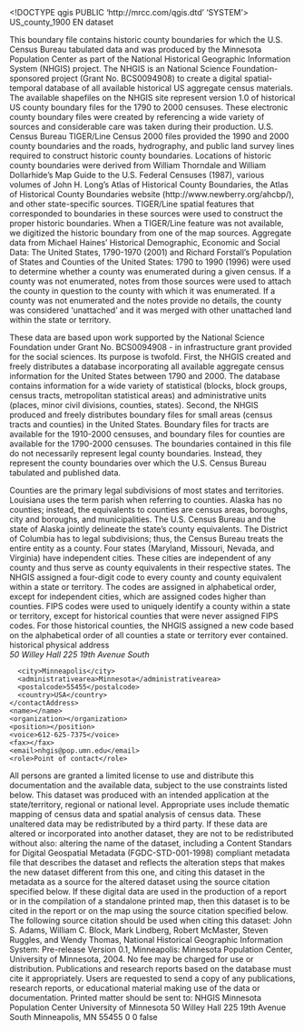 <!DOCTYPE qgis PUBLIC 'http://mrcc.com/qgis.dtd' 'SYSTEM'>
<qgis version="3.34.9-Prizren">
  <identifier>US_county_1900</identifier>
  <parentidentifier></parentidentifier>
  <language>EN</language>
  <type>dataset</type>
  <title>US_county_1900</title>
  <abstract>This boundary file contains historic county boundaries for which the U.S. Census Bureau tabulated data and was produced by the Minnesota Population Center as part of the National Historical Geographic Information System (NHGIS) project. The NHGIS is an National Science Foundation-sponsored project (Grant No. BCS0094908) to create a digital spatial-temporal database of all available historical US aggregate census materials. The available shapefiles on the NHGIS site represent version 1.0 of historical US county boundary files for the 1790 to 2000 censuses. These electronic county boundary files were created by referencing a wide variety of sources and considerable care was taken during their production. U.S. Census Bureau TIGER/Line Census 2000 files provided the 1990 and 2000 county boundaries and the roads, hydrography, and public land survey lines required to construct historic county boundaries. Locations of historic county boundaries were derived from William Thorndale and William Dollarhide's Map Guide to the U.S. Federal Censuses (1987), various volumes of John H. Long's Atlas of Historical County Boundaries, the Atlas of Historical County Boundaries website (http://www.newberry.org/ahcbp/), and other state-specific sources. TIGER/Line spatial features that corresponded to boundaries in these sources were used to construct the proper historic boundaries. When a TIGER/Line feature was not available, we digitized the historic boundary from one of the map sources. Aggregate data from Michael Haines' Historical Demographic, Economic and Social Data: The United States, 1790-1970 (2001) and Richard Forstall's Population of States and Counties of the United States: 1790 to 1990 (1996) were used to determine whether a county was enumerated during a given census. If a county was not enumerated, notes from those sources were used to attach the county in question to the county with which it was enumerated. If a county was not enumerated and the notes provide no details, the county was considered 'unattached' and it was merged with other unattached land within the state or territory.

These data are based upon work supported by the National Science Foundation under Grant No. BCS0094908 - in infrastructure grant provided for the social sciences. Its purpose is twofold. First, the NHGIS created and freely distributes a database incorporating all available aggregate census information for the United States between 1790 and 2000. The database contains information for a wide variety of statistical (blocks, block groups, census tracts, metropolitan statistical areas) and administrative units (places, minor civil divisions, counties, states). Second, the NHGIS produced and freely distributes boundary files for small areas (census tracts and counties) in the United States. Boundary files for tracts are available for the 1910-2000 censuses, and boundary files for counties are available for the 1790-2000 censuses. The boundaries contained in this file do not necessarily represent legal county boundaries. Instead, they represent the county boundaries over which the U.S. Census Bureau tabulated and published data.

Counties are the primary legal subdivisions of most states and territories. Louisiana uses the term parish when referring to counties. Alaska has no counties; instead, the equivalents to counties are census areas, boroughs, city and boroughs, and municipalities. The U.S. Census Bureau and the state of Alaska jointly delineate the state's county equivalents. The District of Columbia has to legal subdivisions; thus, the Census Bureau treats the entire entity as a county. Four states (Maryland, Missouri, Nevada, and Virginia) have independent cities. These cities are independent of any county and thus serve as county equivalents in their respective states. The NHGIS assigned a four-digit code to every county and county equivalent within a state or territory. The codes are assigned in alphabetical order, except for independent cities, which are assigned codes higher than counties. FIPS codes were used to uniquely identify a county within a state or territory, except for historical counties that were never assigned FIPS codes. For those historical counties, the NHGIS assigned a new code based on the alphabetical order of all counties a state or territory ever contained.</abstract>
  <keywords vocabulary="gmd:topicCategory">
    <keyword>historical</keyword>
  </keywords>
  <contact>
    <contactAddress>
      <type>physical address</type>
      <address>50 Willey Hall
225 19th Avenue South</address>
      <city>Minneapolis</city>
      <administrativearea>Minnesota</administrativearea>
      <postalcode>55455</postalcode>
      <country>USA</country>
    </contactAddress>
    <name></name>
    <organization></organization>
    <position></position>
    <voice>612-625-7375</voice>
    <fax></fax>
    <email>nhgis@pop.umn.edu</email>
    <role>Point of contact</role>
  </contact>
  <links>
    <link description="" size="" url="file://\\thalia.socsci.umn.edu\popgis\labpcs\conflation\shapefiles\packing\gisjoin_gisjoin2_feature_class\county\us_county_1900\US_county_1900.shp" type="Local Area Network" name="Shapefile" format="" mimeType=""/>
  </links>
  <dates/>
  <fees></fees>
  <constraints type="Access">All persons are granted a limited license to use and distribute this documentation and the available data, subject to the use constraints listed below.</constraints>
  <rights>This dataset was produced with an intended application at the state/territory, regional or national level. Appropriate uses include thematic mapping of census data and spatial analysis of census data. These unaltered data may be redistributed by a third party. If these data are altered or incorporated into another dataset, they are not to be redistributed without also: altering the name of the dataset, including a Content Standars for Digital Geospatial Metadata (FGDC-STD-001-1998) compliant metadata file that describes the dataset and reflects the alteration steps that makes the new dataset different from this one, and citing this dataset in the metadata as a source for the altered dataset using the source citation specified below. If these digital data are used in the production of a report or in the compilation of a standalone printed map, then this dataset is to be cited in the report or on the map using the source citation specified below. The following source citation should be used when citing this dataset: John S. Adams, William C. Block, Mark Lindberg, Robert McMaster, Steven Ruggles, and Wendy Thomas, National Historical Geographic Information System: Pre-release Version 0.1, Minneapolis: Minnesota Population Center, University of Minnesota, 2004. No fee may be charged for use or distribution. Publications and research reports based on the database must cite it appropriately. Users are requested to send a copy of any publications, research reports, or educational material making use of the data or documentation. Printed matter should be sent to: NHGIS Minnesota Population Center University of Minnesota 50 Willey Hall 225 19th Avenue South Minneapolis, MN 55455</rights>
  <encoding></encoding>
  <crs>
    <spatialrefsys nativeFormat="Wkt">
      <wkt></wkt>
      <proj4></proj4>
      <srsid>0</srsid>
      <srid>0</srid>
      <authid></authid>
      <description></description>
      <projectionacronym></projectionacronym>
      <ellipsoidacronym></ellipsoidacronym>
      <geographicflag>false</geographicflag>
    </spatialrefsys>
  </crs>
  <extent>
    <spatial miny="-1337508.07728000008501112" minz="0" maxy="1565781.6593790000770241" maxz="0" maxx="2258224.79635699978098273" minx="-2356113.74319900013506413" dimensions="2" crs="EPSG:4326"/>
  </extent>
</qgis>
